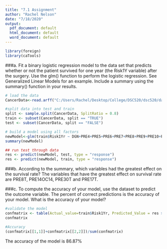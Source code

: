 ---
title: "7.1 Assignment"
author: "Rachel Nelson"
date: "7/18/2020"
output: 
  pdf_document: default
  html_document: default
  word_document: default
---
```{r setup, include=FALSE}
library(foreign)
library(caTools)

```

###a. Fit a binary logistic regression model to the data set that predicts whether or not the patient survived for one year (the Risk1Y variable) after the surgery. Use the glm() function to perform the logistic regression. See Generalized Linear Models for an example. Include a summary using the summary() function in your results.
```{r}
# load the data
CancerData<-read.arff("C:/Users/Rachel/Desktop/College/DSC520/dsc520/data/ThoraricSurgery.arff")

#split data into test and train
split <- sample.split(CancerData, SplitRatio = 0.8)
train <- subset(CancerData, split == "TRUE")
test <- subset(CancerData, split == "FALSE")

# build a model using all factors
newModel<-glm(train$Risk1Yr ~ DGN+PRE4+PRE5+PRE6+PRE7+PRE8+PRE9+PRE10+PRE11+PRE14+PRE17+PRE19+PRE25+PRE30+PRE32+AGE, data = train, family = binomial()) 
summary(newModel)

## run test through data
res <- predict(newModel, test, type = "response")
res <- predict(newModel, train, type = "response")

```


###b. According to the summary, which variables had the greatest effect on the survival rate?
The variables that have the greatest effect on survival rate are PRE8T, PRE14OC14, PRE30T and PRE17T.

###c. To compute the accuracy of your model, use the dataset to predict the outcome variable. The percent of correct predictions is the accuracy of your model. What is the accuracy of your model?
```{r}
#validate the model
confmatrix <- table(Actual_value=train$Risk1Yr, Predicted_Value = res >0.5)
confmatrix

#Accuracy
(confmatrix[[1,1]]+confmatrix[[2,2]])/sum(confmatrix)
```

The accuracy of the model is 86.87%

